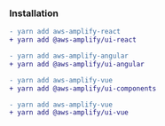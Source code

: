 ### Installation

<FilterContent framework="react">

```diff
- yarn add aws-amplify-react
+ yarn add @aws-amplify/ui-react
```
</FilterContent>
<FilterContent framework="angular">

```diff
- yarn add aws-amplify-angular
+ yarn add @aws-amplify/ui-angular
```
</FilterContent>
<FilterContent framework="vue">

<BlockSwitcher>
<Block name="Vue 3">

```diff
- yarn add aws-amplify-vue
+ yarn add @aws-amplify/ui-components
```

</Block>
<Block name="Vue 2">

```diff
- yarn add aws-amplify-vue
+ yarn add @aws-amplify/ui-vue
```

</Block>
</BlockSwitcher>

</FilterContent>
